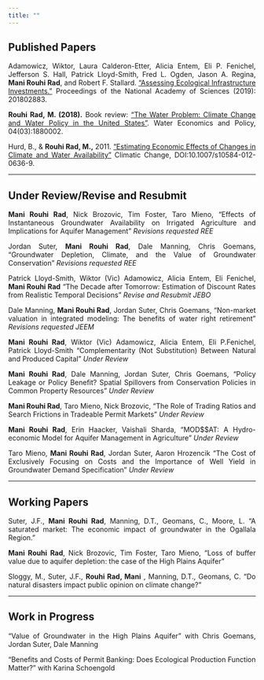 ```yaml
---
title: ""
---
```


<style>
body {
text-align: justify}
</style>


## Published Papers  

Adamowicz, Wiktor, Laura Calderon-Etter, Alicia Entem, Eli P. Fenichel, Jefferson S. Hall, Patrick Lloyd-Smith, Fred L. Ogden, Jason A. Regina, **Mani Rouhi Rad**, and Robert F. Stallard. ["Assessing Ecological Infrastructure Investments."](https://www.pnas.org/content/early/2019/01/04/1802883116) Proceedings of the National Academy of Sciences (2019): 201802883.  

**Rouhi Rad, M. (2018).** Book review: ["The Water Problem: Climate Change and Water Policy in the United States"](https://ideas.repec.org/a/wsi/wepxxx/v04y2018i03ns2382624x18800024.html). Water Economics and Policy, 04(03):1880002.

Hurd, B., & **Rouhi Rad, M.,** 2011. [“Estimating Economic Effects of Changes in Climate and Water Availability”](https://wordpress.nmsu.edu/bhurd/files/2017/01/J-24-Hurd-and-Rouhi-Rad-2012-Estimating-economic-effects-of-changes-in-climate-and-water-availability-Climatic-Change.pdf) Climatic Change, DOI:10.1007/s10584-012-0636-9.

***

## Under Review/Revise and Resubmit

**Mani Rouhi Rad**, Nick Brozovic, Tim Foster, Taro Mieno, "Effects of Instantaneous Groundwater Availability on Irrigated Agriculture and Implications for Aquifer Management" *Revisions requested REE*

Jordan Suter, **Mani Rouhi Rad**, Dale Manning, Chris Goemans, "Groundwater Depletion, Climate, and the Value of Groundwater Conservation" *Revisions requested REE*

Patrick Lloyd-Smith, Wiktor (Vic) Adamowicz, Alicia Entem, Eli Fenichel, **Mani Rouhi Rad** "The Decade after Tomorrow: Estimation of Discount Rates from Realistic Temporal Decisions" *Revise and Resubmit JEBO*

Dale Manning, **Mani Rouhi Rad**, Jordan Suter, Chris Goemans, "Non-market valuation in integrated modeling: The benefits of water right retirement" *Revisions requested JEEM*

**Mani Rouhi Rad**, Wiktor (Vic) Adamowicz, Alicia Entem, Eli P.Fenichel, Patrick Lloyd-Smith "Complementarity (Not Substitution) Between Natural and Produced Capital" *Under Review*

**Mani Rouhi Rad**, Dale Manning, Jordan Suter, Chris Goemans, "Policy Leakage or Policy Benefit? Spatial Spillovers from Conservation Policies in Common Property Resources" *Under Review*

**Mani Rouhi Rad**, Taro Mieno, Nick Brozovic, "The Role of Trading Ratios and Search Frictions in Tradeable Permit Markets" *Under Review*

**Mani Rouhi Rad**, Erin Haacker, Vaishali Sharda, "MOD\$\$AT: A Hydro-economic Model for Aquifer Management in Agriculture" *Under Review*

Taro Mieno, **Mani Rouhi Rad**, Jordan Suter, Aaron Hrozencik "The Cost of Exclusively Focusing on Costs and the Importance of Well Yield in Groundwater Demand Specification" *Under Review*


***

## Working Papers

Suter, J.F., **Mani Rouhi Rad**, Manning, D.T., Geomans, C., Moore, L. "A saturated market: The economic impact of groundwater in the Ogallala Region." 

**Mani Rouhi Rad**, Nick Brozovic, Tim Foster, Taro Mieno, "Loss of buffer value due to aquifer depletion: the case of the High Plains Aquifer" 

Sloggy, M., Suter, J.F., **Rouhi Rad, Mani** , Manning, D.T., Geomans, C. “Do natural disasters impact public opinion on climate change?”

***

## Work in Progress

"Value of Groundwater in the High Plains Aquifer" with  Chris Goemans, Jordan Suter, Dale Manning

"Benefits and Costs of Permit Banking: Does Ecological Production Function Matter?" with  Karina Schoengold




